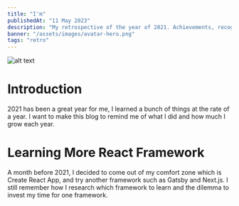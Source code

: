 ```yaml
---
title: "I'm"
publishedAt: "11 May 2023"
description: "My retrospective of the year of 2021. Achievements, recognitions, and lessons learned."
banner: "/assets/images/avatar-hero.png"
tags: "retro"
---
```


![alt text](/assets/images/gojo.jpg)

# Introduction

2021 has been a great year for me, I learned a bunch of things at the rate of a year. I want to make this blog to remind me of what I did and how much I grow each year.

# Learning More React Framework

A month before 2021, I decided to come out of my comfort zone which is Create React App, and try another framework such as Gatsby and Next.js. I still remember how I research which framework to learn and the dilemma to invest my time for one framework.
